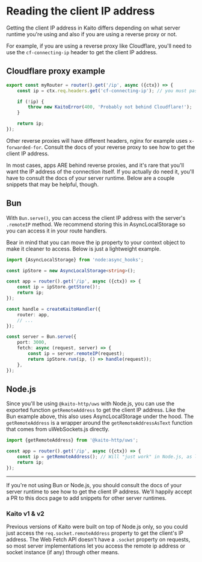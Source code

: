 
# Reading the client IP address

Getting the client IP address in Kaito differs depending on what server runtime you're using and also if you are using a reverse proxy or not.

For example, if you are using a reverse proxy like Cloudflare, you'll need to use the `cf-connecting-ip` header to get the client IP address.

## Cloudflare proxy example

```ts
export const myRouter = router().get('/ip', async ({ctx}) => {
	const ip = ctx.req.headers.get('cf-connecting-ip'); // you must pass `.req` in your context object

	if (!ip) {
		throw new KaitoError(400, 'Probably not behind Cloudflare!');
	}

	return ip;
});
```

Other reverse proxies will have different headers, nginx for example uses `x-forwarded-for`. Consult the docs of your reverse proxy to see how to get the client IP address.

In most cases, apps ARE behind reverse proxies, and it's rare that you'll want the IP address of the connection itself. If you actually do need it, you'll have to consult the docs of your server runtime. Below are a couple snippets that may be helpful, though.

## Bun

With `Bun.serve()`, you can access the client IP address with the server's `.remoteIP` method. We recommend storing this in AsyncLocalStorage so you can access it in your route handlers.

Bear in mind that you can move the ip property to your context object to make it cleaner to access. Below is just a lightweight example.

```ts
import {AsyncLocalStorage} from 'node:async_hooks';

const ipStore = new AsyncLocalStorage<string>();

const app = router().get('/ip', async ({ctx}) => {
	const ip = ipStore.getStore()!;
	return ip;
});

const handle = createKaitoHandler({
	router: app,
	// ...
});

const server = Bun.serve({
	port: 3000,
	fetch: async (request, server) => {
		const ip = server.remoteIP(request);
		return ipStore.run(ip, () => handle(request));
	},
});
```

## Node.js

Since you'll be using `@kaito-http/uws` with Node.js, you can use the exported function `getRemoteAddress` to get the client IP address. Like the Bun example above, this also uses AsyncLocalStorage under the hood. The `getRemoteAddress` is a wrapper around the `getRemoteAddressAsText` function that comes from uWebSockets.js directly.

```ts
import {getRemoteAddress} from '@kaito-http/uws';

const app = router().get('/ip', async ({ctx}) => {
	const ip = getRemoteAddress(); // Will "just work" in Node.js, as long as you are using KaitoServer
	return ip;
});
```

---

If you're not using Bun or Node.js, you should consult the docs of your server runtime to see how to get the client IP address. We'll happily accept a PR to this docs page to add snippets for other server runtimes.

### Kaito v1 & v2

Previous versions of Kaito were built on top of Node.js only, so you could just access the `req.socket.remoteAddress` property to get the client's IP address. The Web Fetch API doesn't have a `.socket` property on requests, so most server implementations let you access the remote ip address or socket instance (if any) through other means.
